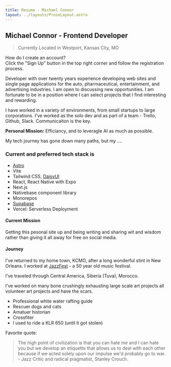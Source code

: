 ```yaml
---
title: Resume - Michael Connor
layout: ../layouts/ProseLayout.astro
---
```


## Michael Connor - Frontend Developer

> Currently Located in Westport, Kansas City, MO

<div tabindex="0" class="border-base-300 bg-base-100 collapse border">
  <div class="collapse-title font-semibold">How do I create an account?</div>
  <div class="collapse-content text-sm">
    Click the "Sign Up" button in the top right corner and follow the
    registration process.
  </div>
</div>

Developer with over twenty years experience developing web sites and single page applications for the auto, pharmaceutical, entertainment, and advertising industries. I am open to discussing new opportunities. I am fortunate to be in a position where I can select projects that I find interesting and rewarding.

I have worked in a variety of environments, from small startups to large corporations. I've worked as the solo dev and as part of a team - Trello, Github, Slack. Communicaiton is the key.

**Personal Mission:** Efficiancy, and to leveragle AI as much as possible.

My tech journey has gone down many paths, but my ....

### Current and preferred tech stack is

- [Astro][astro]
- Vite
- Tailwind CSS, [DaisyUI][daisyui]
- React, React Native with Expo
- Next.js
- Nativebase component library
- Monorepos
- [Supabase][supabase]
- Vercel: Serverless Deployment

#### Current Mission

Getting this pesonal site up and being writing and sharing wit and wisdom rather than giving it all away for free on social media.

#### Journey

I've returned to my home town, KCMO, after a long wonderful stint in New Orleans. I worked at [JazzFest](https://www.nojazzfest.com/) - a 50 year old music festival.

I've traveled through Central America, Siberia (Tuva), Morocco.

I've worked on many bone crushingly exhausting large scale art projects all volunteer art projects and have the scars.

- Professional white water rafting guide
- Rescuer dogs and cats
- Amatuer historian
- Crossfiter
- I used to ride a KLR 650 (until it got stolen)

Favorite quote:

> The high point of civilization is that you can hate me and I can hate you but we develop an etiquette that allows us to deal with each other because if we acted solely upon our impulse we'd probably go to war. - Jazz Critic and radical pragmatist, Stanley Crouch.

[github-link]: https://github.com/mconnor
[wine-store]: https://hooks-wine-store.mconnor.now.sh/
[hooks-wine-store]: https://hooks-wine-store.mconnor.now.sh/
[adchoices]: https://youradchoices.com/
[vpaid]: https://www.iab.com/guidelines/digital-video-player-ad-interface-definition-vpaid-2-0/
[vast]: https://www.iab.com/guidelines/digital-video-ad-serving-template-vast-3-0/
[astro]: https://astro.build/
[daisyui]: https://daisyui.com/
[supabase]: https://supabase.com/
